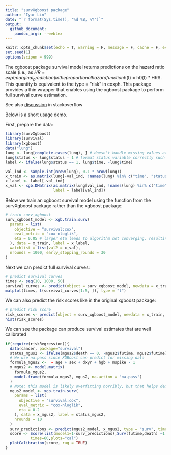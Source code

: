 ```yaml
---
title: "survXgboost package"
author: "Iyar Lin"
date: "`r format(Sys.time(), '%d %B, %Y')`"
output: 
  github_document:
    pandoc_args: --webtex
---
```


```r
knitr::opts_chunk$set(echo = T, warning = F, message = F, cache = F, eval = T)
set.seed(1)
options(scipen = 999)
```

The xgboost package survival model returns predictions on the hazard ratio scale 
(i.e., as $HR = exp(marginal_prediction) in the proportional hazard function 
$h(t) = h0(t) * HR$. This quantity is equivalent to the type = "risk" in coxph. 
This package provides a thin wrapper that enables using the xgboost package to 
perform full survival curve estimation.

See also [discussion](https://datascience.stackexchange.com/questions/65266/how-do-i-predict-survival-curves-using-xgboost) in stackoverflow

Below is a short usage demo.

First, prepare the data:

```r
library(survXgboost)
library(survival)
library(xgboost)
data("lung")
lung <- lung[complete.cases(lung), ] # doesn't handle missing values at the moment
lung$status <- lung$status - 1 # format status variable correctly such that 1 is event/death and 0 is censored/alive
label <- ifelse(lung$status == 1, lung$time, -lung$time)

val_ind <- sample.int(nrow(lung), 0.1 * nrow(lung))
x_train <- as.matrix(lung[-val_ind, !names(lung) %in% c("time", "status")])
x_label <- label[-val_ind]
x_val <- xgb.DMatrix(as.matrix(lung[val_ind, !names(lung) %in% c("time", "status")]),
                     label = label[val_ind])
```

Below we train an xgboost survival model using the function from the survXgboost
package rather than the xgboost package:

```r
# train surv_xgboost
surv_xgboost_model <- xgb.train.surv(
  params = list(
    objective = "survival:cox",
    eval_metric = "cox-nloglik",
    eta = 0.05 # larger eta leads to algorithm not converging, resulting in NaN predictions
  ), data = x_train, label = x_label,
  watchlist = list(val2 = x_val),
  nrounds = 1000, early_stopping_rounds = 30
)
```

Next we can predict full survival curves:

```r
# predict survival curves
times <- seq(10, 1000, 50)
survival_curves <- predict(object = surv_xgboost_model, newdata = x_train, type = "surv", times = times)
matplot(times, t(survival_curves[1:5, ]), type = "l")
```

We can also predict the risk scores like in the original xgboost package:

```r
# predict risk score
risk_scores <- predict(object = surv_xgboost_model, newdata = x_train, type = "risk")
hist(risk_scores)
```

We can see the package can produce survival estimates that are well calibrated

```r
if(require(riskRegression)){
  data(cancer, package="survival")
  status_mgus2 <- ifelse(mgus2$death == 0, -mgus2$futime, mgus2$futime)
  # We use na.pass since XGBoost can predict for missing data
  formula_mgus2 <-  ~ age + sex + dxyr + hgb + mspike - 1
  x_mgus2 <- model.matrix(
    formula_mgus2,
    model.frame(formula_mgus2, mgus2, na.action = "na.pass")
  )
  # Note: this model is likely overfitting horribly, but that helps demonstrate calibration
  mgus2_model <- xgb.train.surv(
    params = list(
      objective = "survival:cox",
      eval_metric = "cox-nloglik",
      eta = 0.2
    ), data = x_mgus2, label = status_mgus2,
    nrounds = 10
  )
  surv_predictions <- predict(mgus2_model, x_mgus2, type = "surv", times= 60)
  score <- Score(list(model1=1-surv_predictions),Surv(futime,death) ~1 ,data=mgus2,
           times=60,plots="cal")
  plotCalibration(score, rug = TRUE)
}
```

